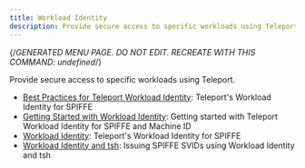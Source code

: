 ```yaml
---
title: Workload Identity
description: Provide secure access to specific workloads using Teleport.
---
```


{/*GENERATED MENU PAGE. DO NOT EDIT. RECREATE WITH THIS COMMAND:
undefined*/}

Provide secure access to specific workloads using Teleport.

- [Best Practices for Teleport Workload Identity](workload-identity/best-practices.mdx): Teleport's Workload Identity for SPIFFE
- [Getting Started with Workload Identity](workload-identity/getting-started.mdx): Getting started with Teleport Workload Identity for SPIFFE and Machine ID
- [Workload Identity](workload-identity/overview.mdx): Teleport's Workload Identity for SPIFFE
- [Workload Identity and tsh](workload-identity/tsh.mdx): Issuing SPIFFE SVIDs using Workload Identity and tsh
